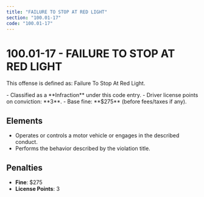 ```yaml
---
title: "FAILURE TO STOP AT RED LIGHT"
section: "100.01-17"
code: "100.01-17"
---
```





# 100.01-17 - FAILURE TO STOP AT RED LIGHT

This offense is defined as: Failure To Stop At Red Light.

<Aside type="tip" title="Charge Type: Infraction">
- Classified as a **Infraction** under this code entry.
- Driver license points on conviction: **3**.
- Base fine: **$275** (before fees/taxes if any).
</Aside>

## Elements
- Operates or controls a motor vehicle or engages in the described conduct.
- Performs the behavior described by the violation title.

## Penalties
- **Fine**: $275
- **License Points**: 3
